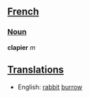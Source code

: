 ==[[French]]==
===[[Noun]]===
'''clapier''' ''m''

==[[Translation]]s==
*English: [[rabbit]] [[burrow]]